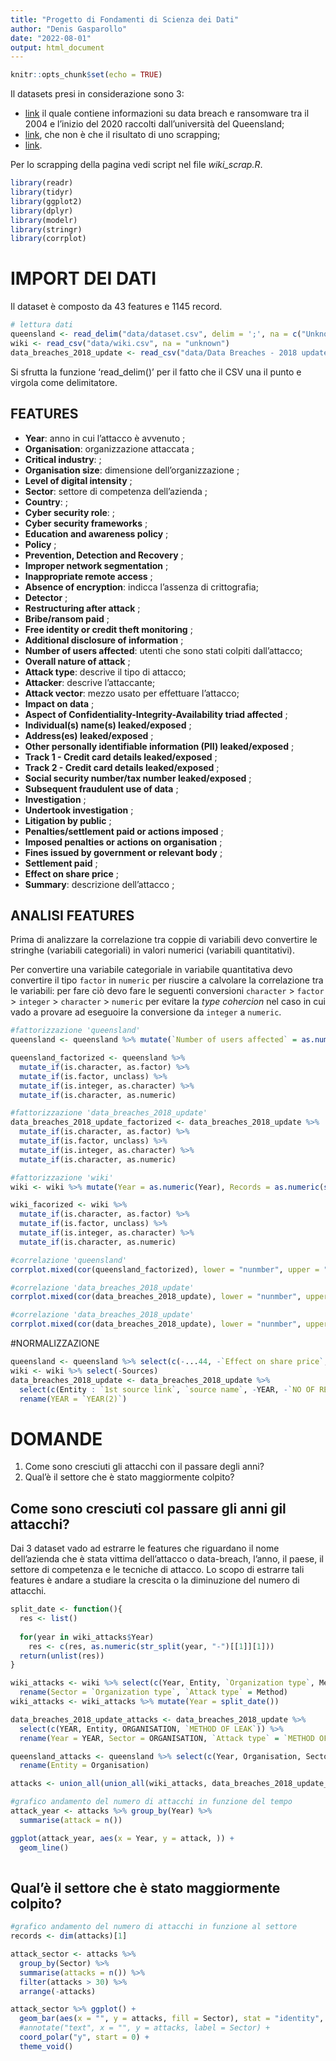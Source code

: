 ```yaml
---
title: "Progetto di Fondamenti di Scienza dei Dati"
author: "Denis Gasparollo"
date: "2022-08-01"
output: html_document
---
```


```r
knitr::opts_chunk$set(echo = TRUE)
```

Il datasets presi in considerazione sono 3: 

 * [link](https://espace.library.uq.edu.au/view/UQ:dfe5027) il quale contiene informazioni su data breach e ransomware tra il 2004 e l'inizio del 2020 raccolti dall'università del Queensland;
 * [link](https://en.wikipedia.org/wiki/List_of_data_breaches), che non è che il risultato di uno scrapping;
 * [link](https://docs.google.com/spreadsheets/d/1Je-YUdnhjQJO_13r8iTeRxpU2pBKuV6RVRHoYCgiMfg/edit#gid=322165570).
 
Per lo scrapping della pagina vedi script nel file *wiki_scrap.R*. <!--schiarire-->

```r
library(readr)
library(tidyr)
library(ggplot2)
library(dplyr)
library(modelr)
library(stringr)
library(corrplot)
```

# IMPORT DEI DATI

Il dataset è composto da 43 features e 1145 record.

```r
# lettura dati
queensland <- read_delim("data/dataset.csv", delim = ';', na = c("Unknown", "Missing", "NA"))
wiki <- read_csv("data/wiki.csv", na = "unknown")
data_breaches_2018_update <- read_csv("data/Data Breaches - 2018 update.csv",comment = "#")
```

Si sfrutta la funzione 'read_delim()' per il fatto che il CSV una il punto e virgola come delimitatore.

<!--TODO: descrivere i dataset-->
## FEATURES

<!--TODO: riduurre la lista solo a features effettivamete utilizzate-->
* **Year**: anno in cui l'attacco è avvenuto ;
* **Organisation**: organizzazione attaccata ;
* **Critical industry**: ;
* **Organisation size**: dimensione dell'organizzazione ;
* **Level of digital intensity** ;
* **Sector**: settore di competenza dell'azienda ;
* **Country**:  ;
* **Cyber security role**: ;
* **Cyber security frameworks** ;
* **Education and awareness policy** ;
* **Policy** ;
* **Prevention, Detection and Recovery** ;
* **Improper network segmentation** ;
* **Inappropriate remote access** ;
* **Absence of encryption**: indicca l'assenza di crittografia;
* **Detector** ;
* **Restructuring after attack** ;
* **Bribe/ransom paid** ;
* **Free identity or credit theft monitoring** ;
* **Additional disclosure of information** ;
* **Number of users affected**: utenti che sono stati colpiti dall'attacco;
* **Overall nature of attack** ;
* **Attack type**: descrive il tipo di attacco;
* **Attacker**: descrive l'attaccante;
* **Attack vector**: mezzo usato per effettuare l'attacco;
* **Impact on data** ;
* **Aspect of Confidentiality-Integrity-Availability triad affected** ;
* **Individual(s) name(s) leaked/exposed** ;
* **Address(es) leaked/exposed** ;
* **Other personally identifiable information (PII) leaked/exposed** ;
* **Track 1 - Credit card details leaked/exposed** ;
* **Track 2 - Credit card details leaked/exposed** ;
* **Social security number/tax number leaked/exposed** ;
* **Subsequent fraudulent use of data** ;
* **Investigation** ;
* **Undertook investigation** ;
* **Litigation by public** ;
* **Penalties/settlement paid or actions imposed** ;
* **Imposed penalties or actions on organisation** ;
* **Fines issued by government or relevant body** ;
* **Settlement paid** ;
* **Effect on share price** ;
* **Summary**: descrizione dell'attacco ;

## ANALISI FEATURES

Prima di analizzare la correlazione tra coppie di variabili devo convertire le stringhe (variabili categoriali) in valori numerici (variabili quantitativi).


Per convertire una variabile categoriale in variabile quantitativa devo convertire il tipo `factor` in `numeric` per riuscire a calvolare la correlazione tra le variabili: per fare ciò devo fare le seguenti conversioni `character` > `factor` > `integer` > `character` > `numeric` per evitare la *type cohercion* nel caso in cui vado a provare ad eseguoire la  conversione da `integer` a `numeric`.

```r
#fattorizzazione 'queensland'
queensland <- queensland %>% mutate(`Number of users affected` = as.numeric(`Number of users affected`))

queensland_factorized <- queensland %>% 
  mutate_if(is.character, as.factor) %>% 
  mutate_if(is.factor, unclass) %>%
  mutate_if(is.integer, as.character) %>%
  mutate_if(is.character, as.numeric)

#fattorizzazione 'data_breaches_2018_update'
data_breaches_2018_update_factorized <- data_breaches_2018_update %>%
  mutate_if(is.character, as.factor) %>% 
  mutate_if(is.factor, unclass) %>%
  mutate_if(is.integer, as.character) %>%
  mutate_if(is.character, as.numeric)

#fattorizzazione 'wiki'
wiki <- wiki %>% mutate(Year = as.numeric(Year), Records = as.numeric(str_remove_all(wiki$Records, ",")))

wiki_facorized <- wiki %>%
  mutate_if(is.character, as.factor) %>% 
  mutate_if(is.factor, unclass) %>%
  mutate_if(is.integer, as.character) %>%
  mutate_if(is.character, as.numeric)
```


```r
#correlazione 'queensland'
corrplot.mixed(cor(queensland_factorized), lower = "nunmber", upper = "ellipse")
```

```r
#correlazione 'data_breaches_2018_update'
corrplot.mixed(cor(data_breaches_2018_update), lower = "nunmber", upper = "ellipse")
```

```r
#correlazione 'data_breaches_2018_update'
corrplot.mixed(cor(data_breaches_2018_update), lower = "nunmber", upper = "ellipse")
```


#NORMALIZZAZIONE

```r
queensland <- queensland %>% select(c(-...44, -`Effect on share price`, -`Overall nature of attack`))
wiki <- wiki %>% select(-Sources)
data_breaches_2018_update <- data_breaches_2018_update %>% 
  select(c(Entity : `1st source link`, `source name`, -YEAR, -`NO OF RECORDS STOLEN`)) %>%
  rename(YEAR = `YEAR(2)`)
```

<!--Sscrivere commento inerente alle variabili escluse-->

# DOMANDE
1. Come sono cresciuti gli attacchi con il passare degli anni?
2. Qual'è il settore che è stato maggiormente colpito?

## Come sono cresciuti col passare gli anni gil attacchi?
Dai 3 dataset vado ad estrarre le features che riguardano il nome dell'azienda che è stata vittima dell'attacco o data-breach, l'anno, il paese, il settore di competenza e le tecniche di attacco.
Lo scopo di estrarre tali features è andare a studiare la crescita o la diminuzione del numero di attacchi.
```r
split_date <- function(){
  res <- list()
  
  for(year in wiki_attacks$Year)
    res <- c(res, as.numeric(str_split(year, "-")[[1]][1]))
  return(unlist(res))
}
```


```r
wiki_attacks <- wiki %>% select(c(Year, Entity, `Organization type`, Method)) %>%
  rename(Sector = `Organization type`, `Attack type` = Method)
wiki_attacks <- wiki_attacks %>% mutate(Year = split_date())

data_breaches_2018_update_attacks <- data_breaches_2018_update %>% 
  select(c(YEAR, Entity, ORGANISATION, `METHOD OF LEAK`)) %>%
  rename(Year = YEAR, Sector = ORGANISATION, `Attack type` = `METHOD OF LEAK`)

queensland_attacks <- queensland %>% select(c(Year, Organisation, Sector, `Attack type`)) %>%
  rename(Entity = Organisation)

attacks <- union_all(union_all(wiki_attacks, data_breaches_2018_update_attacks), queensland_attacks)
```

```r
#grafico andamento del numero di attacchi in funzione del tempo
attack_year <- attacks %>% group_by(Year) %>%
  summarise(attack = n())

ggplot(attack_year, aes(x = Year, y = attack, )) + 
  geom_line()
  
```
<!--da fare analisi-->

## Qual'è il settore che è stato maggiormente colpito?

```r
#grafico andamento del numero di attacchi in funzione al settore
records <- dim(attacks)[1]

attack_sector <- attacks %>%
  group_by(Sector) %>%
  summarise(attacks = n()) %>%
  filter(attacks > 30) %>%
  arrange(-attacks)

attack_sector %>% ggplot() +
  geom_bar(aes(x = "", y = attacks, fill = Sector), stat = "identity", color = "white") +
  #annotate("text", x = "", y = attacks, label = Sector) +
  coord_polar("y", start = 0) +
  theme_void()
```
<!--da fare analisi-->
